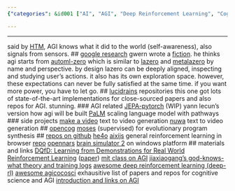 ```yaml
---
{"categories": &id001 ["AI", "AGI", "Deep Reinforcement Learning", "Cognitive Science", "Sensor-based Learning", "GitHub", "Papers"], "category": "Artificial Intelligence", "date": "2022-09-17 11:14:19", "description": "This article explores various AI projects, including AGI, deep reinforcement learning, cognitive science, and sensor-based learning. Additionally, it provides resources such as GitHub repositories and papers to assist those interested in further understanding these cutting-edge technologies.", "tags": *id001, "title": "AGI (Artificial General Intelligence) related projects"}

---
```


------
said by [HTM](https://github.com/numenta/nupic.torch), AGI knows what it did to the world (self-awareness), also signals from sensors.
## [google research](https://github.com/google-research/google-research)
gwern wrote a [fiction](https://www.gwern.net/fiction/Clippy). he thinks agi starts from [automl-zero](https://github.com/google-research/google-research/tree/master/automl_zero) which is similar to [lazero](https://github.com/James4Ever0/lazero) and [metalazero](https://gitee.com/x00e0d991e368/metalazero) by name and perspective.
by design lazero can be deeply aligned, inspecting and studying user's actions. it also has its own exploration space. however, these expectations can never be fully satisfied at the same time. if you want more power, you have to let go.
## [lucidrains](https://github.com/lucidrains?tab=repositories) repositories
this one got lots of state-of-the-art implementations for close-sourced papers and also repos for AGI. stunning.
### AGI related
[JEPA-pytorch](https://github.com/lucidrains/JEPA-pytorch) (WIP) yann lecun's version how agi will be built
[PaLM](https://github.com/lucidrains/PaLM-pytorch) scaling language model with pathways
### side projects
[make a video](https://github.com/lucidrains/make-a-video-pytorch) text to video generation
[nuwa](https://github.com/lucidrains/nuwa-pytorch) text to video generation
## [opencog](https://wiki.opencog.org)
[moses](https://wiki.opencog.org/w/Meta-Optimizing_Semantic_Evolutionary_Search) (supervised) for evolutionary program synthesis
## [repos on github](https://github.com/topics/artificial-general-intelligence)
[he4o](https://github.com/jiaxiaogang/he4o)
[aixijs](https://www.aslanides.io/aixijs/) general reinforcement learning in browser [repo](https://github.com/aslanides/aixijs)
[opennars](https://github.com/opennars/opennars)
[brain simulator 2](https://github.com/FutureAIGuru/BrainSimII) on windows platform
## materials and links
[DQfD: Learning from Demonstrations for Real World Reinforcement Learning](https://github.com/tigerneil/awesome-deep-rl/blob/master/DQfD.md) ([paper](https://arxiv.org/pdf/1704.03732.pdf))
[mit class on AGI](https://github.com/pursh2002/MIT-6.S099-Artificial-General-Intelligence-)
[jiaxiaogang's god-knows-what theory and training logs](https://github.com/jiaxiaogang/HELIX_THEORY)
[awesome deep reinforcement learning (deep-rl)](https://github.com/tigerneil/awesome-deep-rl)
[awesome agicocosci](https://github.com/YuzheSHI/awesome-agi-cocosci) exhausitive list of papers and repos for cognitive science and AGI
[introduction and links on AGI](https://github.com/guardians-of-life/awesome-artificial-general-intelligence)
